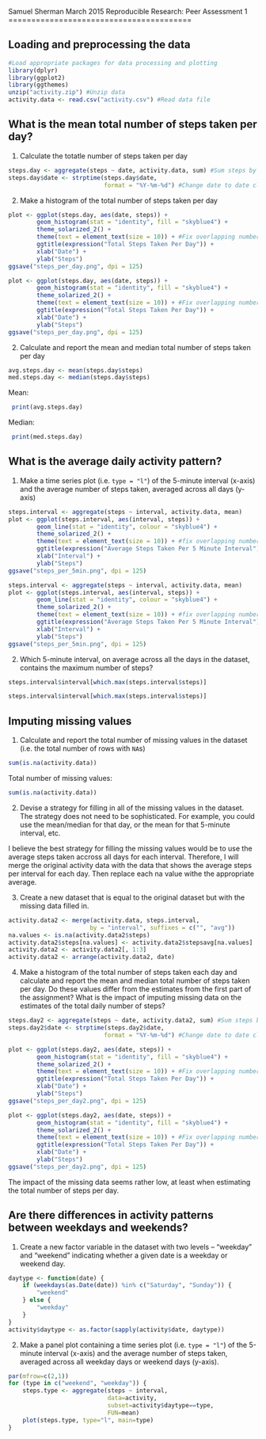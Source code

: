 Samuel Sherman
March 2015
Reproducible Research: Peer Assessment 1
======================================== 

## Loading and preprocessing the data

```r
#Load appropriate packages for data processing and plotting
library(dplyr)
library(ggplot2)
library(ggthemes)
unzip("activity.zip") #Unzip data
activity.data <- read.csv("activity.csv") #Read data file
```

## What is the mean total number of steps taken per day?

1. Calculate the totatle number of steps taken per day

```r
steps.day <- aggregate(steps ~ date, activity.data, sum) #Sum steps by date
steps.day$date <- strptime(steps.day$date, 
                           format = "%Y-%m-%d") #Change date to date class
```

2. Make a histogram of the total number of steps taken per day

```r
plot <- ggplot(steps.day, aes(date, steps)) +
        geom_histogram(stat = "identity", fill = "skyblue4") +  
        theme_solarized_2() +
        theme(text = element_text(size = 10)) + #Fix overlapping numbers
        ggtitle(expression("Total Steps Taken Per Day")) +
        xlab("Date") +
        ylab("Steps")
ggsave("steps_per_day.png", dpi = 125)
```

```r
plot <- ggplot(steps.day, aes(date, steps)) +
        geom_histogram(stat = "identity", fill = "skyblue4") +  
        theme_solarized_2() +
        theme(text = element_text(size = 10)) + #Fix overlapping numbers
        ggtitle(expression("Total Steps Taken Per Day")) +
        xlab("Date") +
        ylab("Steps")
ggsave("steps_per_day.png", dpi = 125)
```

2. Calculate and report the mean and median total number of steps taken per day

```r
avg.steps.day <- mean(steps.day$steps)
med.steps.day <- median(steps.day$steps)
```

Mean:
```r
 print(avg.steps.day)
```

Median:
```r
 print(med.steps.day)
```

## What is the average daily activity pattern?

1. Make a time series plot (i.e. `type = "l"`) of the 5-minute
   interval (x-axis) and the average number of steps taken, averaged
   across all days (y-axis)

```r
steps.interval <- aggregate(steps ~ interval, activity.data, mean)
plot <- ggplot(steps.interval, aes(interval, steps)) +
        geom_line(stat = "identity", colour = "skyblue4") +  
        theme_solarized_2() +
        theme(text = element_text(size = 10)) + #fix overlapping numbers
        ggtitle(expression("Average Steps Taken Per 5 Minute Interval")) +
        xlab("Interval") +
        ylab("Steps")
ggsave("steps_per_5min.png", dpi = 125)
```

```r
steps.interval <- aggregate(steps ~ interval, activity.data, mean)
plot <- ggplot(steps.interval, aes(interval, steps)) +
        geom_line(stat = "identity", colour = "skyblue4") +  
        theme_solarized_2() +
        theme(text = element_text(size = 10)) + #fix overlapping numbers
        ggtitle(expression("Average Steps Taken Per 5 Minute Interval")) +
        xlab("Interval") +
        ylab("Steps")
ggsave("steps_per_5min.png", dpi = 125)
```

2. Which 5-minute interval, on average across all the days in the
   dataset, contains the maximum number of steps?

```r
steps.interval$interval[which.max(steps.interval$steps)]
```

```r
steps.interval$interval[which.max(steps.interval$steps)]
```

## Imputing missing values

1. Calculate and report the total number of missing values in the
   dataset (i.e. the total number of rows with `NA`s)

```r
sum(is.na(activity.data))
```

Total number of missing values:
```r
sum(is.na(activity.data))
```

2. Devise a strategy for filling in all of the missing values in the
   dataset. The strategy does not need to be sophisticated. For
   example, you could use the mean/median for that day, or the mean
   for that 5-minute interval, etc.

I believe the best strategy for filling the missing values would be to use the
average steps taken accross all days for each interval.  Therefore, I will
merge the original activity data with the data that shows the average steps per
interval for each day.  Then replace each na value withe the appropriate
average.   

3. Create a new dataset that is equal to the original dataset but with
   the missing data filled in.

```r
activity.data2 <- merge(activity.data, steps.interval, 
                       by = "interval", suffixes = c("", "avg"))
na.values <- is.na(activity.data2$steps)
activity.data2$steps[na.values] <- activity.data2$stepsavg[na.values]
activity.data2 <- activity.data2[, 1:3]
activity.data2 <- arrange(activity.data2, date)
```

4. Make a histogram of the total number of steps taken each day and
   calculate and report the mean and median total number of
   steps taken per day. Do these values differ from the estimates from
   the first part of the assignment? What is the impact of imputing
   missing data on the estimates of the total daily number of steps?

```r
steps.day2 <- aggregate(steps ~ date, activity.data2, sum) #Sum steps by date
steps.day2$date <- strptime(steps.day2$date, 
                           format = "%Y-%m-%d") #Change date to date class
```

```r
plot <- ggplot(steps.day2, aes(date, steps)) +
        geom_histogram(stat = "identity", fill = "skyblue4") +  
        theme_solarized_2() +
        theme(text = element_text(size = 10)) + #Fix overlapping numbers
        ggtitle(expression("Total Steps Taken Per Day")) +
        xlab("Date") +
        ylab("Steps")
ggsave("steps_per_day2.png", dpi = 125)
```

```r
plot <- ggplot(steps.day2, aes(date, steps)) +
        geom_histogram(stat = "identity", fill = "skyblue4") +  
        theme_solarized_2() +
        theme(text = element_text(size = 10)) + #Fix overlapping numbers
        ggtitle(expression("Total Steps Taken Per Day")) +
        xlab("Date") +
        ylab("Steps")
ggsave("steps_per_day2.png", dpi = 125)
```
The impact of the missing data seems rather low, at least when
estimating the total number of steps per day.

## Are there differences in activity patterns between weekdays and weekends?

1. Create a new factor variable in the dataset with two levels --
   "weekday" and "weekend" indicating whether a given date is a
   weekday or weekend day.

```r
daytype <- function(date) {
    if (weekdays(as.Date(date)) %in% c("Saturday", "Sunday")) {
        "weekend"
    } else {
        "weekday"
    }
}
activity$daytype <- as.factor(sapply(activity$date, daytype))
```

2. Make a panel plot containing a time series plot (i.e. `type = "l"`)
   of the 5-minute interval (x-axis) and the average number of steps
   taken, averaged across all weekday days or weekend days
   (y-axis).

```r
par(mfrow=c(2,1))
for (type in c("weekend", "weekday")) {
    steps.type <- aggregate(steps ~ interval,
                            data=activity,
                            subset=activity$daytype==type,
                            FUN=mean)
    plot(steps.type, type="l", main=type)
}
```